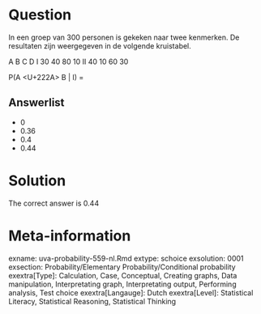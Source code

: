 Question
========

In een groep van 300 personen is gekeken naar twee kenmerken. De resultaten zijn weergegeven in de volgende kruistabel.

A B C D
I 30 40 80 10
II 40 10 60 30

P(A <U+222A> B | I) =

Answerlist
----------
* 0
* 0.36
* 0.4
* 0.44

Solution
========

The correct answer is  0.44

Meta-information
================
exname: uva-probability-559-nl.Rmd
extype: schoice
exsolution: 0001
exsection: Probability/Elementary Probability/Conditional probability
exextra[Type]: Calculation, Case, Conceptual, Creating graphs, Data manipulation, Interpretating graph, Interpretating output, Performing analysis, Test choice
exextra[Langauge]: Dutch
exextra[Level]: Statistical Literacy, Statistical Reasoning, Statistical Thinking
